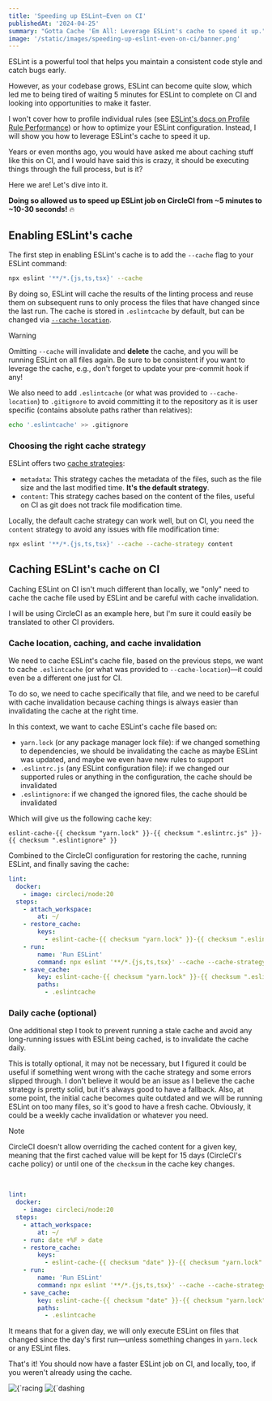 ```yaml
---
title: 'Speeding up ESLint—Even on CI'
publishedAt: '2024-04-25'
summary: "Gotta Cache 'Em All: Leverage ESLint's cache to speed it up."
image: '/static/images/speeding-up-eslint-even-on-ci/banner.png'
---
```


ESLint is a powerful tool that helps you maintain a consistent code style and catch bugs early.

However, as your codebase grows, ESLint can become quite slow, which led me to being tired of waiting 5 minutes for ESLint to complete on CI and looking into opportunities to make it faster.

I won't cover how to profile individual rules (see [ESLint's docs on Profile Rule Performance](https://eslint.org/docs/latest/extend/custom-rules#profile-rule-performance)) or how to optimize your ESLint configuration. Instead, I will show you how to leverage ESLint's cache to speed it up.

Years or even months ago, you would have asked me about caching stuff like this on CI, and I would have said this is crazy, it should be executing things through the full process, but is it?

Here we are! Let's dive into it.

**Doing so allowed us to speed up ESLint job on CircleCI from ~5 minutes to ~10-30 seconds!** 🔥

## Enabling ESLint's cache

The first step in enabling ESLint's cache is to add the `--cache` flag to your ESLint command:

```bash
npx eslint '**/*.{js,ts,tsx}' --cache
```

By doing so, ESLint will cache the results of the linting process and reuse them on subsequent runs to only process the files that have changed since the last run. The cache is stored in `.eslintcache` by default, but can be changed via [`--cache-location`](https://eslint.org/docs/latest/use/command-line-interface#--cache-location).

> [!WARNING]
> Omitting `--cache` will invalidate and **delete** the cache, and you will be running ESLint on all files again. Be sure to be consistent if you want to leverage the cache, e.g., don't forget to update your pre-commit hook if any!

We also need to add `.eslintcache` (or what was provided to `--cache-location`) to `.gitignore` to avoid committing it to the repository as it is user specific (contains absolute paths rather than relatives):

```bash
echo '.eslintcache' >> .gitignore
```

### Choosing the right cache strategy

ESLint offers two [cache strategies](https://eslint.org/docs/latest/use/command-line-interface#--cache-strategy):

- `metadata`: This strategy caches the metadata of the files, such as the file size and the last modified time. **It's the default strategy**.
- `content`: This strategy caches based on the content of the files, useful on CI as git does not track file modification time.

Locally, the default cache strategy can work well, but on CI, you need the `content` strategy to avoid any issues with file modification time:

```bash
npx eslint '**/*.{js,ts,tsx}' --cache --cache-strategy content
```

## Caching ESLint's cache on CI

Caching ESLint on CI isn't much different than locally, we "only" need to cache the cache file used by ESLint and be careful with cache invalidation.

I will be using CircleCI as an example here, but I'm sure it could easily be translated to other CI providers.

### Cache location, caching, and cache invalidation

We need to cache ESLint's cache file, based on the previous steps, we want to cache `.eslintcache` (or what was provided to `--cache-location`)—it could even be a different one just for CI.

To do so, we need to cache specifically that file, and we need to be careful with cache invalidation because caching things is always easier than invalidating the cache at the right time.

In this context, we want to cache ESLint's cache file based on:

- `yarn.lock` (or any package manager lock file): if we changed something to dependencies, we should be invalidating the cache as maybe ESLint was updated, and maybe we even have new rules to support
- `.eslintrc.js` (any ESLint configuration file): if we changed our supported rules or anything in the configuration, the cache should be invalidated
- `.eslintignore`: if we changed the ignored files, the cache should be invalidated

Which will give us the following cache key:

```
eslint-cache-{{ checksum "yarn.lock" }}-{{ checksum ".eslintrc.js" }}-{{ checksum ".eslintignore" }}
```

Combined to the CircleCI configuration for restoring the cache, running ESLint, and finally saving the cache:

```yaml:.circleci/config.yml
lint:
  docker:
    - image: circleci/node:20
  steps:
    - attach_workspace:
        at: ~/
    - restore_cache:
        keys:
          - eslint-cache-{{ checksum "yarn.lock" }}-{{ checksum ".eslintrc.js" }}-{{ checksum ".eslintignore" }}
    - run:
        name: 'Run ESLint'
        command: npx eslint '**/*.{js,ts,tsx}' --cache --cache-strategy content
    - save_cache:
        key: eslint-cache-{{ checksum "yarn.lock" }}-{{ checksum ".eslintrc.js" }}-{{ checksum ".eslintignore" }}
        paths:
          - .eslintcache
```

### Daily cache (optional)

One additional step I took to prevent running a stale cache and avoid any long-running issues with ESLint being cached, is to invalidate the cache daily.

This is totally optional, it may not be necessary, but I figured it could be useful if something went wrong with the cache strategy and some errors slipped through. I don't believe it would be an issue as I believe the cache strategy is pretty solid, but it's always good to have a fallback. Also, at some point, the initial cache becomes quite outdated and we will be running ESLint on too many files, so it's good to have a fresh cache. Obviously, it could be a weekly cache invalidation or whatever you need.

> [!NOTE]
> CircleCI doesn't allow overriding the cached content for a given key, meaning that the first cached value will be kept for 15 days (CircleCI's cache policy) or until one of the `checksum` in the cache key changes.

<br />

```yaml:.circleci/config.yml
lint:
  docker:
    - image: circleci/node:20
  steps:
    - attach_workspace:
        at: ~/
    - run: date +%F > date
    - restore_cache:
        keys:
          - eslint-cache-{{ checksum "date" }}-{{ checksum "yarn.lock" }}-{{ checksum ".eslintrc.js" }}-{{ checksum ".eslintignore" }}
    - run:
        name: 'Run ESLint'
        command: npx eslint '**/*.{js,ts,tsx}' --cache --cache-strategy content
    - save_cache:
        key: eslint-cache-{{ checksum "date" }}-{{ checksum "yarn.lock" }}-{{ checksum ".eslintrc.js" }}-{{ checksum ".eslintignore" }}
        paths:
          - .eslintcache
```

It means that for a given day, we will only execute ESLint on files that changed since the day's first run—unless something changes in `yarn.lock` or any ESLint files.

That's it! You should now have a faster ESLint job on CI, and locally, too, if you weren't already using the cache.

<div className="img-center">
  <Image
    alt={`racing car`}
    src={`/static/images/racing-car.png`}
    width={120}
    height={120}
  />
  <Image
    alt={`dashing away`}
    src={`/static/images/dashing-away.png`}
    width={60}
    height={60}
    style={{ alignSelf: 'flex-end' }}
  />
</div>
